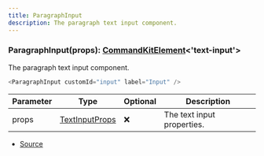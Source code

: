 ```yaml
---
title: ParagraphInput
description: The paragraph text input component.
---
```



### ParagraphInput(props): [CommandKitElement](/docs/api-reference/types/CommandKitElement)\<'text\-input'>

The paragraph text input component.

```ts
<ParagraphInput customId="input" label="Input" />
```

| Parameter | Type | Optional | Description |
| ----------- | ----------- | ----------- | ----------- |
| props | [TextInputProps](/docs/api-reference/types/TextInputProps) | ❌ | The text input properties. |


- [Source](https://github.com/underctrl-io/commandkit/blob/141d1404ab18a8e659209a0fab65466bf3b6dd85/packages/commandkit/src/components/v1/modal/Modal.ts#L142)